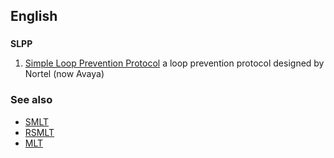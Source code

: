==English==
==={{initialism}}===
'''SLPP'''

#{{computing}} [[w:Nortel Simple Loop Prevention Protocol|Simple Loop Prevention Protocol]] a loop prevention protocol designed by Nortel (now Avaya)

===See also===
*[[SMLT]]
*[[RSMLT]]
*[[MLT]]